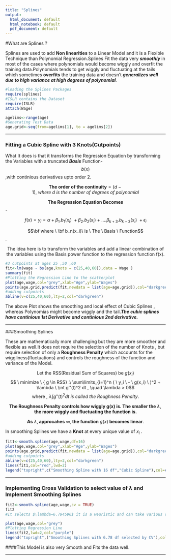 ```yaml
---
title: "Splines"
output:
  html_document: default
  html_notebook: default
  pdf_document: default
---
```


#What are Splines ?

Splines are used to add __Non linearities__ to a Linear Model and it is a Flexible Technique than Polynomial Regression.Splines Fit the data very *__smoothly__* in most of the cases where polynomials would become wiggly and overfit the training data.Polynomials 
tends to get wiggly and fluctuating at the tails which sometimes __overfits__ the training data and doesn't *__generalizes well due to high variance at high degrees of polynomial__.*



```r
#loading the Splines Packages
require(splines)
#ISLR contains the Dataset
require(ISLR)
attach(Wage)

agelims<-range(age)
#Generating Test Data
age.grid<-seq(from=agelims[1], to = agelims[2])

```

---


### Fitting a Cubic Spline with 3 Knots(Cutpoints)
What It does is that it transforms the Regression Equation by transforming the Variables with a truncated *__Basis__* Function- $$b(x)$$ ,with continious derivatives upto order 2.

$$\textbf{The order of the continuity}= (d - 1) , \ where \ d \ is \ the \ number \ of \ degrees \ of \ polynomial$$

$$\textbf {The Regression Equation Becomes}$$ -

$$f(x) = y_i = \alpha + \beta_1.b_1(x_i)\ +  \beta_2.b_2(x_i)\ + \ .... \beta_{k+3}.b_{k+3}(x_i) \ + \epsilon_i   $$

 $$\bf where \ \bf b_n(x_i)\ is \  The \  Basis \ Function$$.
 
$$\text{The idea here is to transform the variables and add a linear combination of the variables using the Basis power function to the regression function f(x).} $$
```r
#3 cutpoints at ages 25 ,50 ,60
fit<-lm(wage ~ bs(age,knots = c(25,40,60)),data = Wage )
summary(fit)
#Plotting the Regression Line to the scatterplot   
plot(age,wage,col="grey",xlab="Age",ylab="Wages")
points(age.grid,predict(fit,newdata = list(age=age.grid)),col="darkgreen",lwd=2,type="l")
#adding cutpoints
abline(v=c(25,40,60),lty=2,col="darkgreen")

```
The above Plot shows the smoothing and local effect of Cubic Splines , whereas Polynomias might become wiggly and the tail.*__The cubic splines have continious 1st Derivative and continious 2nd derivative.__*

--------


###Smoothing Splines 

These are mathematically more challenging but they are more smoother and flexible as well.It does not require the selection of the number of Knots , but require selection of only a __Roughness Penalty__ which accounts for the wiggliness(fluctuations) and controls the roughness of the function and variance of the Model.

$$ \text{Let the RSS(Residual Sum of Squares) be} \ { g(x_i) }$$
$$ \ minimize \ { g \in RSS} :\ \sum\limits_{i=1}^n ( \ y_i \ - \ g(x_i) \ )^2 + \lambda \ \int g''(t)^2 dt , \quad  \lambda > 0$$
$$ \text{ where },\ \lambda \int g''(t)^2 dt \  {is \ called \ the \ Roughness \ Penalty. }  $$

$$ \textbf {The Roughness Penalty controls how wiggly g(x) is. The smaller the }  \lambda , \textbf{ the more wiggly and  fluctuating the function is. }$$  

$$\textbf {As} \  \lambda ,\textbf {approcahes}\ \infty , \textbf {the function} \ g(x) \textbf  { becomes linear} . $$

In smoothing Splines we have a __Knot__ at every unique value of $x_i$ .


```r
fit1<-smooth.spline(age,wage,df=16)
plot(age,wage,col="grey",xlab="Age",ylab="Wages")
points(age.grid,predict(fit,newdata = list(age=age.grid)),col="darkgreen",lwd=2,type="l")
#adding cutpoints
abline(v=c(25,40,60),lty=2,col="darkgreen")
lines(fit1,col="red",lwd=2)
legend("topright",c("Smoothing Spline with 16 df","Cubic Spline"),col=c("red","darkgreen"),lwd=2)

```

---


### Implementing Cross Validation to select value of $\lambda$  and Implement Smoothing Splines 


```r
fit2<-smooth.spline(age,wage,cv = TRUE)
fit2
#It selects $\lambda=6.794596$ it is a Heuristic and can take various values for how rough the function is

plot(age,wage,col="grey")
#Plotting Regression Line
lines(fit2,lwd=2,col="purple")
legend("topright",("Smoothing Splines with 6.78 df selected by CV"),col="purple",lwd=2)


```

####This Model is also very Smooth and Fits the data well. 

---



